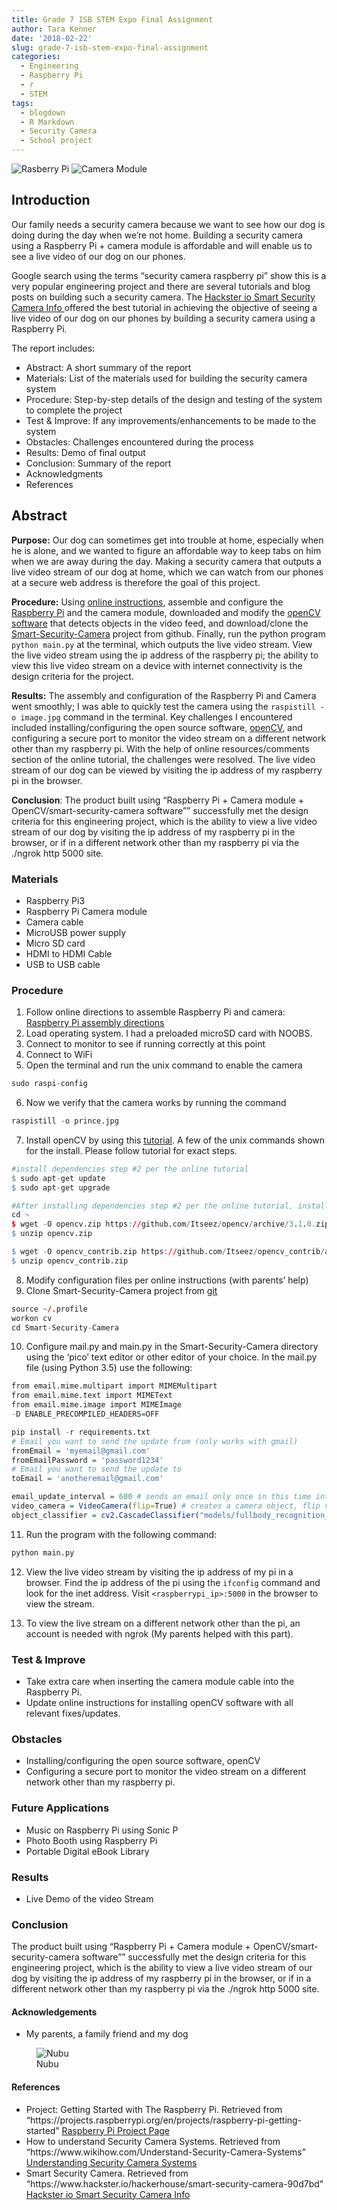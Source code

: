 ```yaml
---
title: Grade 7 ISB STEM Expo Final Assignment
author: Tara Kenner
date: '2018-02-22'
slug: grade-7-isb-stem-expo-final-assignment
categories:
  - Engineering
  - Raspberry Pi
  - r
  - STEM
tags:
  - blogdown
  - R Markdown
  - Security Camera
  - School project
---
```




![Rasberry Pi](/img/rasppi.jpg) ![Camera Module](/img/camera module1.jpg) 


## Introduction

Our family needs a security camera because we want to see how our dog is doing during the day when we're not home. Building a security camera using a Raspberry Pi + camera module is affordable and will enable us to see a live video of our dog on our phones. 

Google search using the terms "security camera raspberry pi" show this is a very popular engineering project and there are several tutorials and blog posts on building such a security camera. The <a href = "https://www.hackster.io/hackerhouse/smart-security-camera-90d7bd" target = "_blank"> Hackster io Smart Security Camera Info </a> offered the best tutorial in achieving the objective of seeing a live video of our dog on our phones by building a security camera using a Raspberry Pi.   

The report includes:

* Abstract: A short summary of the report
* Materials: List of the materials used for building the security camera system
* Procedure: Step-by-step details of the design and testing of the system to complete the project
* Test & Improve: If any improvements/enhancements to be made to the system
* Obstacles: Challenges encountered during the process
* Results: Demo of final output
* Conclusion: Summary of the report
* Acknowledgments
* References


## Abstract

**Purpose:** Our dog can sometimes get into trouble at home, especially when he is alone, and we wanted to figure an affordable way to keep tabs on him when we are away during the day. Making a security camera that outputs a live video stream of our dog at home, which we can watch from our phones at a secure web address is therefore the goal of this project.

**Procedure:** Using [online instructions](https://www.hackster.io/hackerhouse/smart-security-camera-90d7bd), assemble and configure the [Raspberry Pi](https://www.raspberrypi.org/) and the camera module, downloaded and modify the [openCV software](https://www.pyimagesearch.com/2016/04/18/install-guide-raspberry-pi-3-raspbian-jessie-opencv-3/) that detects objects in the video feed, and download/clone the [Smart-Security-Camera](https://github.com/HackerHouseYT/Smart-Security-Camera) project from github. Finally, run the python program `python main.py` at the terminal, which outputs the live video stream. View the live video stream using the ip address of the raspberry pi; the ability to view this live video stream on a device with internet connectivity is the design criteria for the project.  

**Results:** The assembly and configuration of the Raspberry Pi and Camera went smoothly; I was able to quickly test the camera using the `raspistill -o image.jpg` command in the terminal. Key challenges I encountered included installing/configuring the open source software, [openCV](https://www.pyimagesearch.com/2016/04/18/install-guide-raspberry-pi-3-raspbian-jessie-opencv-3/), and configuring a secure port to monitor the video stream on a different network other than my raspberry pi. With the help of online resources/comments section of the online tutorial, the challenges were resolved.  The live video stream of our dog can be viewed by visiting the ip address of my raspberry pi in the browser.  

**Conclusion**:  The product built using "Raspberry Pi + Camera module + OpenCV/smart-security-camera software"" successfully met the design criteria for this engineering project, which is the ability to view a live video stream of our dog by visiting the ip address of my raspberry pi in the browser, or if in a different network other than my raspberry pi via the ./ngrok http 5000 site.

### Materials

*  Raspberry Pi3
*  Raspberry Pi Camera module
*  Camera cable
*  MicroUSB power supply
*  Micro SD card 
*  HDMI to HDMI Cable
*  USB to USB cable


### Procedure

1.  Follow online directions to assemble Raspberry Pi and camera: [Raspberry Pi assembly directions](https://www.canakit.com/pi-case)
2.  Load operating system.  I had a preloaded microSD card with NOOBS.
3.  Connect to monitor to see if running correctly at this point
4.  Connect to WiFi
5.  Open the terminal and run the unix command to enable the camera

```r
sudo raspi-config
```

6.  Now we verify that the camera works by running the command

```r
raspistill -o prince.jpg
```

7.  Install openCV by using this 
[tutorial](https://www.pyimagesearch.com/2016/04/18/install-guide-raspberry-pi-3-raspbian-jessie-opencv-3/).  A few of the unix commands shown for the install.  Please follow tutorial for exact steps. 

```r

#install dependencies step #2 per the online tutorial
$ sudo apt-get update
$ sudo apt-get upgrade

#After installing dependencies step #2 per the online tutorial, install the openCV sofware
cd ~
$ wget -O opencv.zip https://github.com/Itseez/opencv/archive/3.1.0.zip
$ unzip opencv.zip

$ wget -O opencv_contrib.zip https://github.com/Itseez/opencv_contrib/archive/3.1.0.zip
$ unzip opencv_contrib.zip
```

8.  Modify configuration files per online instructions (with parents' help)
9.  Clone Smart-Security-Camera project from [git](https://github.com/HackerHouseYT/Smart-Security-Camera)

```r
source ~/.profile 
workon cv
cd Smart-Security-Camera
```

10. Configure mail.py and main.py in the Smart-Security-Camera directory using the 'pico' text editor or other editor of your choice. In the mail.py file (using Python 3.5) use the following:

```r
from email.mime.multipart import MIMEMultipart
from email.mime.text import MIMEText
from email.mime.image import MIMEImage
-D ENABLE_PRECOMPILED_HEADERS=OFF
```


```r
pip install -r requirements.txt
# Email you want to send the update from (only works with gmail)
fromEmail = 'myemail@gmail.com'
fromEmailPassword = 'password1234'
# Email you want to send the update to
toEmail = 'anotheremail@gmail.com'

email_update_interval = 600 # sends an email only once in this time interval
video_camera = VideoCamera(flip=True) # creates a camera object, flip vertically
object_classifier = cv2.CascadeClassifier("models/fullbody_recognition_model.xml") # an opencv classifier

```

11. Run the program with the following command: 
```r
python main.py
```

12. View the live video stream by visiting the ip address of my pi in a browser.  Find the ip address of the pi using the `ifconfig` command and look for the inet address.
Visit `<raspberrypi_ip>:5000` in the browser to view the stream.

13.  To view the live stream on a different network other than the pi, an account is needed with ngrok (My parents helped with this part).

### Test & Improve

* Take extra care when inserting the camera module cable into the Raspberry Pi.
* Update online instructions for installing openCV software with all relevant fixes/updates.

### Obstacles

* Installing/configuring the open source software, openCV
* Configuring a secure port to monitor the video stream on a different network other than my raspberry pi. 

### Future Applications

*	Music on Raspberry Pi using Sonic P
* Photo Booth using Raspberry Pi
* Portable Digital eBook Library

### Results

* Live Demo of the video Stream

### Conclusion

The product built using “Raspberry Pi + Camera module + OpenCV/smart-security-camera software”" successfully met the design criteria for this engineering project, which is the ability to view a live video stream of our dog by visiting the ip address of my raspberry pi in the browser, or if in a different network other than my raspberry pi via the ./ngrok http 5000 site.

#### Acknowledgements

* My parents, a family friend and my dog


![Nubu](/img/PrinceNubu.jpg)

#### References
 
*  Project: Getting Started with The Raspberry Pi. Retrieved from "https://projects.raspberrypi.org/en/projects/raspberry-pi-getting-started" <a href="https://projects.raspberrypi.org/en/projects/raspberry-pi-getting-started" target="_blank">Raspberry Pi Project Page</a>
*  How to understand Security Camera Systems. Retrieved from "https://www.wikihow.com/Understand-Security-Camera-Systems" <a href = "https://www.wikihow.com/Understand-Security-Camera-Systems" target="_blank"> Understanding Security Camera Systems</a>
* Smart Security Camera. Retrieved from "https://www.hackster.io/hackerhouse/smart-security-camera-90d7bd"  <a href = "https://www.hackster.io/hackerhouse/smart-security-camera-90d7bd" target = "_blank"> Hackster io Smart Security Camera Info </a>
















